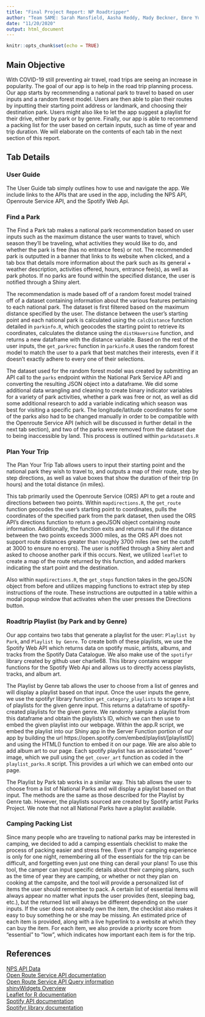 ```yaml
---
title: "Final Project Report: NP Roadtripper"
author: "Team SAME: Sarah Mansfield, Aasha Reddy, Mady Beckner, Emre Yurtbay"
date: "11/20/2020"
output: html_document
---
```


```r
knitr::opts_chunk$set(echo = TRUE)
```

## Main Objective

With COVID-19 still preventing air travel, road trips are seeing an increase 
in popularity. The goal of our app is to help in the road trip planning 
process. Our app starts by recommending a national park to travel to based on 
user inputs and a random forest model. Users are then able to plan their routes 
by inputting their starting point address or landmark, and choosing their 
destination park. Users might also like to let the app suggest a playlist for 
their drive, either by park or by genre. Finally, our app is able to recommend 
a packing list for the user based on certain inputs, such as time of year and 
trip duration. We will elaborate on the contents of each tab in the next 
section of this report. 


## Tab Details

### User Guide

The User Guide tab simply outlines how to use and navigate the app. We include 
links to the APIs that are used in the app, including the NPS API, Openroute 
Service API, and the Spotify Web Api. 


### Find a Park 

The Find a Park tab makes a national park recommendation based on user inputs 
such as the maximum distance the user wants to travel, which season they'll be 
traveling, what activities they would like to do, and whether the park is free 
(has no entrance fees) or not. The recommended park is outputted in a banner 
that links to its website when clicked, and a tab box that details more 
information about the park such as its general + weather description, 
activities offered, hours, entrance fee(s), as well as park photos. If no parks 
are found within the specified distance, the user is notified through a Shiny 
alert.

The recommendation is made based off of a random forest model trained off of a 
dataset containing information about the various features pertaining to each 
national park. The dataset is first filtered based on the maximum distance 
specified by the user. The distance between the user's starting point and each 
national park is calculated using the `calcDistance` function detailed in 
`parkinfo.R`, which geocodes the starting point to retrieve its coordinates, 
calculates the distance using the `distHaversine` function, and returns a new 
dataframe with the distance variable. Based on the rest of the user inputs, 
the `get_parkrec` function in `parkinfo.R` uses the random forest model to 
match the user to a park that best matches their interests, even if it doesn't 
exactly adhere to every one of their selections.

The dataset used for the random forest model was created by submitting an API 
call to the `parks` endpoint within the National Park Service API and 
converting the resulting JSON object into a dataframe. We did some additional 
data wrangling and cleaning to create binary indicator variables for a variety 
of park activities, whether a park was free or not, as well as did some 
additional research to add a variable indicating which season was best for 
visiting a specific park. The longitude/latitude coordinates for some of the 
parks also had to be changed manually in order to be compatible with the 
Openroute Service API (which will be discussed in further detail in the next 
tab section), and two of the parks were removed from the dataset due to being 
inaccessible by land. This process is outlined within `parkdatasets.R`


### Plan Your Trip

The Plan Your Trip Tab allows users to input their starting point and the 
national park they wish to travel to, and outputs a map of their route, step 
by step directions, as well as value boxes that show the duration of their 
trip (in hours) and the total distance (in miles).

This tab primarily used the Openroute Service (ORS) API to get a route and 
directions between two points. Within `mapdirections.R`, the `get_route` 
function geocodes the user's starting point to coordinates, pulls the 
coordinates of the specified park from the park dataset, then used the ORS 
API's directions function to return a geoJSON object containing route 
information. Additionally, the function exits and returns null if the distance 
between the two points exceeds 3000 miles, as the ORS API does not support 
route distances greater than roughly 3700 miles (we set the cutoff at 3000 
to ensure no errors). The user is notified through a Shiny alert and asked to 
choose another park if this occurs. Next, we utilized `leaflet` to create a 
map of the route returned by this function, and added markers indicating the 
start point and the destination.

Also within `mapdirections.R`, the `get_steps` function takes in the geoJSON 
object from before and utilizes mapping functions to extract step by step 
instructions of the route. These instructions are outputted in a table within 
a modal popup window that activates when the user presses the Directions 
button.


### Roadtrip Playlist (by Park and by Genre)

Our app contains two tabs that generate a playlist for the user: 
`Playlist by Park`, and `Playlist by Genre`. To create both of these playlists, 
we use the Spotify Web API which returns data on spotify music, artists, 
albums, and tracks from the Spotify Data Catalogue. We also make use of the 
`spotifyr` library created by github user charlie68. This library contains 
wrapper functions for the Spotify Web Api and allows us to directly access 
playlists, tracks, and album art. 

The Playlist by Genre tab allows the user to choose from a list of genres and 
will display a playlist based on that input. Once the user inputs the genre, 
we use the spotifyr library function `get_category_playlists` to scrape a list 
of playlists for the given genre input. This returns a dataframe of 
spotify-created playlists for the given genre. We randomly sample a playlist 
from this dataframe and obtain the playlists's ID, which we can then use to 
embed the given playlist into our webpage. Within the app.R script, we embed 
the playlist into our Shiny app in the Server Function portion of our app by 
building the url https://open.spotify.com/embed/playlist/[playlistID] and 
using the HTML() function to embed it on our page. We are also able to add 
album art to our page. Each spotify playlist has an associated "cover" image, 
which we pull using the `get_cover_art` function as coded in the 
`playlist_parks.R` script. This provides a url which we can embed onto our 
page.

The Playlist by Park tab works in a similar way. This tab allows the user to 
choose from a list of National Parks and will display a playlist based on that 
input. The methods are the same as those described for the Playlist by Genre 
tab. However, the playlists sourced are created by Spotify artist Parks 
Project. We note that not all National Parks have a playlist available.


### Camping Packing List

Since many people who are traveling
to national parks may be interested in camping,
we decided to add a camping essentials checklist to make the 
process of packing easier and stress free.
Even if your camping experience is only for one night, 
remembering all of the essentials for the 
trip can be difficult, and forgetting even just one thing can derail your 
plans! To use this tool, the camper can input specific
details about their camping plans, such as the time of year they are camping, 
or whether or not they plan on cooking at the campsite, 
and the tool will provide a 
personalized list of 
items the user should remember to pack. A certain list of essential items will
always appear no matter what inputs the user provides (tent, sleeping bag,
etc.), but the returned list will always be different depending on the user 
inputs. If the user does not already own the item, the checklist also 
makes it easy to buy something he or she may be missing. 
An estimated price of each item is provided, along with a live 
hyperlink to a website at which they can buy the item. For each item, we 
also provide a priority score from "essential" to "low", which indicates 
how important each item is for the trip.



## References

[NPS API Data](https://www.nps.gov/subjects/digital/nps-data-api.htm)\
[Open Route Service API documentation](https://openrouteservice.org/dev/#/api-docs)\
[Open Route Service API Query information](https://giscience.github.io/openrouteservice-r/articles/openrouteservice.html)\
[shinyWidgets Overview](http://shinyapps.dreamrs.fr/shinyWidgets/)\
[Leaflet for R documentation](https://rstudio.github.io/leaflet/)\
[Spotify API documentation](https://developer.spotify.com/documentation/widgets/generate/embed/)\
[Spotifyr library documentation](https://github.com/charlie86/spotifyr)